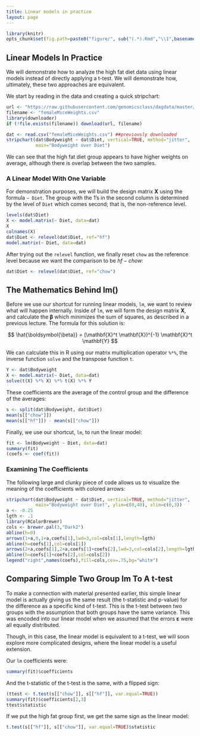```yaml
---
title: Linear models in practice
layout: page
---
```


```r
library(knitr)
opts_chunk$set(fig.path=paste0("figure/", sub("(.*).Rmd","\\1",basename(knitr:::knit_concord$get('infile'))), "-"))
```

## Linear Models In Practice

We will demonstrate how to analyze the high fat diet data using linear models instead of directly applying a t-test. We will demonstrate how, ultimately, these two approaches are equivalent. 

We start by reading in the data and creating a quick stripchart:

```r
url <- "https://raw.githubusercontent.com/genomicsclass/dagdata/master/inst/extdata/femaleMiceWeights.csv"
filename <- "femaleMiceWeights.csv"
library(downloader)
if (!file.exists(filename)) download(url, filename)
```

```r
dat <- read.csv("femaleMiceWeights.csv") ##previously downloaded
stripchart(dat$Bodyweight ~ dat$Diet, vertical=TRUE, method="jitter",
           main="Bodyweight over Diet")
```

We can see that the high fat diet group appears to have higher weights on average, although there is overlap between the two samples.

### A Linear Model With One Variable

For demonstration purposes, we will build the design matrix $\mathbf{X}$ using the formula `~ Diet`. The group with the 1's in the second column is determined by the level of `Diet` which comes second; that is, the non-reference level. 

```r
levels(dat$Diet)
X <- model.matrix(~ Diet, data=dat)
X
colnames(X)
dat$Diet <- relevel(dat$Diet, ref="hf")
model.matrix(~ Diet, data=dat)
```

After trying out the `relevel` function, we finally reset `chow` as the reference level because we want the comparison to be $hf - chow$:

```r
dat$Diet <- relevel(dat$Diet, ref="chow")
```

## The Mathematics Behind lm()

Before we use our shortcut for running linear models, `lm`, we want to review what will happen internally. Inside of `lm`, we will form the design matrix $\mathbf{X}$, and calculate the $\boldsymbol{\beta}$ which minimizes the sum of squares, as described in a previous lecture. The formula for this solution is:

$$ \hat{\boldsymbol{\beta}} = (\mathbf{X}^t \mathbf{X})^{-1} \mathbf{X}^t \mathbf{Y} $$

We can calculate this in R using our matrix multiplication operator `%*%`, the inverse function `solve` and the transpose function `t`.


```r
Y <- dat$Bodyweight
X <- model.matrix(~ Diet, data=dat)
solve(t(X) %*% X) %*% t(X) %*% Y
```

These coefficients are the average of the control group and the difference of the averages:


```r
s <- split(dat$Bodyweight, dat$Diet)
mean(s[["chow"]])
mean(s[["hf"]]) - mean(s[["chow"]])
```

Finally, we use our shortcut, `lm`, to run the linear model:

```r
fit <- lm(Bodyweight ~ Diet, data=dat)
summary(fit)
(coefs <- coef(fit))
```

### Examining The Coefficients

The following large and clunky piece of code allows us to visualize the meaning of the coefficients with colored arrows:

```r
stripchart(dat$Bodyweight ~ dat$Diet, vertical=TRUE, method="jitter",
           main="Bodyweight over Diet", ylim=c(0,40), xlim=c(0,3))
a <- -0.25
lgth <- .1
library(RColorBrewer)
cols <- brewer.pal(3,"Dark2")
abline(h=0)
arrows(1+a,0,1+a,coefs[1],lwd=3,col=cols[1],length=lgth)
abline(h=coefs[1],col=cols[1])
arrows(2+a,coefs[1],2+a,coefs[1]+coefs[2],lwd=3,col=cols[2],length=lgth)
abline(h=coefs[1]+coefs[2],col=cols[2])
legend("right",names(coefs),fill=cols,cex=.75,bg="white")
```

## Comparing Simple Two Group lm To A t-test

To make a connection with material presented earlier, this simple linear model is actually giving us the same result (the t-statistic and p-value) for the difference as a specific kind of t-test. This is the t-test between two groups with the assumption that both groups have the same variance. This was encoded into our linear model when we assumed that the errors $\boldsymbol{\varepsilon}$ were all equally distributed.

Though, in this case, the linear model is equivalent to a t-test, we will soon explore more complicated designs, where the linear model is a useful extension.

Our `lm` coefficients were:

```r
summary(fit)$coefficients
```

And the t-statistic of the t-test is the same, with a flipped sign:

```r
(ttest <- t.test(s[["chow"]], s[["hf"]], var.equal=TRUE))
summary(fit)$coefficients[2,3]
ttest$statistic
```

If we put the high fat group first, we get the same sign as the linear model:

```r
t.test(s[["hf"]], s[["chow"]], var.equal=TRUE)$statistic
```

